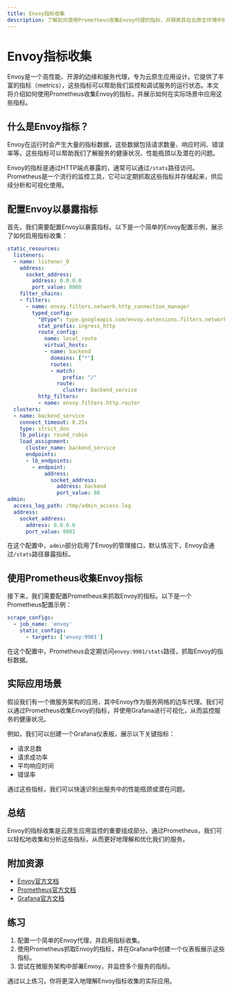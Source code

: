 ```yaml
---
title: Envoy指标收集
description: 了解如何使用Prometheus收集Envoy代理的指标，并探索其在云原生环境中的实际应用。
---
```


# Envoy指标收集

Envoy是一个高性能、开源的边缘和服务代理，专为云原生应用设计。它提供了丰富的指标（metrics），这些指标可以帮助我们监控和调试服务的运行状态。本文将介绍如何使用Prometheus收集Envoy的指标，并展示如何在实际场景中应用这些指标。

## 什么是Envoy指标？

Envoy在运行时会产生大量的指标数据，这些数据包括请求数量、响应时间、错误率等。这些指标可以帮助我们了解服务的健康状况、性能瓶颈以及潜在的问题。

Envoy的指标是通过HTTP端点暴露的，通常可以通过`/stats`路径访问。Prometheus是一个流行的监控工具，它可以定期抓取这些指标并存储起来，供后续分析和可视化使用。

## 配置Envoy以暴露指标

首先，我们需要配置Envoy以暴露指标。以下是一个简单的Envoy配置示例，展示了如何启用指标收集：

```yaml
static_resources:
  listeners:
  - name: listener_0
    address:
      socket_address:
        address: 0.0.0.0
        port_value: 8080
    filter_chains:
    - filters:
      - name: envoy.filters.network.http_connection_manager
        typed_config:
          "@type": type.googleapis.com/envoy.extensions.filters.network.http_connection_manager.v3.HttpConnectionManager
          stat_prefix: ingress_http
          route_config:
            name: local_route
            virtual_hosts:
            - name: backend
              domains: ["*"]
              routes:
              - match:
                  prefix: "/"
                route:
                  cluster: backend_service
          http_filters:
          - name: envoy.filters.http.router
  clusters:
  - name: backend_service
    connect_timeout: 0.25s
    type: strict_dns
    lb_policy: round_robin
    load_assignment:
      cluster_name: backend_service
      endpoints:
      - lb_endpoints:
        - endpoint:
            address:
              socket_address:
                address: backend
                port_value: 80
admin:
  access_log_path: /tmp/admin_access.log
  address:
    socket_address:
      address: 0.0.0.0
      port_value: 9901
```

在这个配置中，`admin`部分启用了Envoy的管理接口，默认情况下，Envoy会通过`/stats`路径暴露指标。

## 使用Prometheus收集Envoy指标

接下来，我们需要配置Prometheus来抓取Envoy的指标。以下是一个Prometheus配置示例：

```yaml
scrape_configs:
  - job_name: 'envoy'
    static_configs:
      - targets: ['envoy:9901']
```

在这个配置中，Prometheus会定期访问`envoy:9901/stats`路径，抓取Envoy的指标数据。

## 实际应用场景

假设我们有一个微服务架构的应用，其中Envoy作为服务网格的边车代理。我们可以通过Prometheus收集Envoy的指标，并使用Grafana进行可视化，从而监控服务的健康状况。

例如，我们可以创建一个Grafana仪表板，展示以下关键指标：

- 请求总数
- 请求成功率
- 平均响应时间
- 错误率

通过这些指标，我们可以快速识别出服务中的性能瓶颈或潜在问题。

## 总结

Envoy的指标收集是云原生应用监控的重要组成部分。通过Prometheus，我们可以轻松地收集和分析这些指标，从而更好地理解和优化我们的服务。

## 附加资源

- [Envoy官方文档](https://www.envoyproxy.io/docs/envoy/latest/)
- [Prometheus官方文档](https://prometheus.io/docs/)
- [Grafana官方文档](https://grafana.com/docs/)

## 练习

1. 配置一个简单的Envoy代理，并启用指标收集。
2. 使用Prometheus抓取Envoy的指标，并在Grafana中创建一个仪表板展示这些指标。
3. 尝试在微服务架构中部署Envoy，并监控多个服务的指标。

通过以上练习，你将更深入地理解Envoy指标收集的实际应用。
